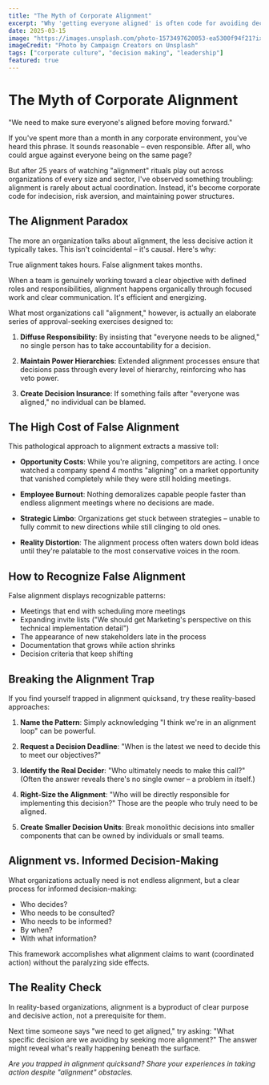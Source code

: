 ```yaml
---
title: "The Myth of Corporate Alignment"
excerpt: "Why 'getting everyone aligned' is often code for avoiding decisions and maintaining the status quo."
date: 2025-03-15
image: "https://images.unsplash.com/photo-1573497620053-ea5300f94f21?ixlib=rb-1.2.1&auto=format&fit=crop&w=1350&q=80"
imageCredit: "Photo by Campaign Creators on Unsplash"
tags: ["corporate culture", "decision making", "leadership"]
featured: true
---
```


# The Myth of Corporate Alignment

"We need to make sure everyone's aligned before moving forward."

If you've spent more than a month in any corporate environment, you've heard this phrase. It sounds reasonable – even responsible. After all, who could argue against everyone being on the same page? 

But after 25 years of watching "alignment" rituals play out across organizations of every size and sector, I've observed something troubling: alignment is rarely about actual coordination. Instead, it's become corporate code for indecision, risk aversion, and maintaining power structures.

## The Alignment Paradox

The more an organization talks about alignment, the less decisive action it typically takes. This isn't coincidental – it's causal. Here's why:

True alignment takes hours. False alignment takes months.

When a team is genuinely working toward a clear objective with defined roles and responsibilities, alignment happens organically through focused work and clear communication. It's efficient and energizing.

What most organizations call "alignment," however, is actually an elaborate series of approval-seeking exercises designed to:

1. **Diffuse Responsibility**: By insisting that "everyone needs to be aligned," no single person has to take accountability for a decision.

2. **Maintain Power Hierarchies**: Extended alignment processes ensure that decisions pass through every level of hierarchy, reinforcing who has veto power.

3. **Create Decision Insurance**: If something fails after "everyone was aligned," no individual can be blamed.

## The High Cost of False Alignment

This pathological approach to alignment extracts a massive toll:

- **Opportunity Costs**: While you're aligning, competitors are acting. I once watched a company spend 4 months "aligning" on a market opportunity that vanished completely while they were still holding meetings.

- **Employee Burnout**: Nothing demoralizes capable people faster than endless alignment meetings where no decisions are made.

- **Strategic Limbo**: Organizations get stuck between strategies – unable to fully commit to new directions while still clinging to old ones.

- **Reality Distortion**: The alignment process often waters down bold ideas until they're palatable to the most conservative voices in the room.

## How to Recognize False Alignment

False alignment displays recognizable patterns:

- Meetings that end with scheduling more meetings
- Expanding invite lists ("We should get Marketing's perspective on this technical implementation detail")
- The appearance of new stakeholders late in the process
- Documentation that grows while action shrinks
- Decision criteria that keep shifting

## Breaking the Alignment Trap

If you find yourself trapped in alignment quicksand, try these reality-based approaches:

1. **Name the Pattern**: Simply acknowledging "I think we're in an alignment loop" can be powerful.

2. **Request a Decision Deadline**: "When is the latest we need to decide this to meet our objectives?"

3. **Identify the Real Decider**: "Who ultimately needs to make this call?" (Often the answer reveals there's no single owner – a problem in itself.)

4. **Right-Size the Alignment**: "Who will be directly responsible for implementing this decision?" Those are the people who truly need to be aligned.

5. **Create Smaller Decision Units**: Break monolithic decisions into smaller components that can be owned by individuals or small teams.

## Alignment vs. Informed Decision-Making

What organizations actually need is not endless alignment, but a clear process for informed decision-making:

- Who decides?
- Who needs to be consulted?
- Who needs to be informed?
- By when?
- With what information?

This framework accomplishes what alignment claims to want (coordinated action) without the paralyzing side effects.

## The Reality Check

In reality-based organizations, alignment is a byproduct of clear purpose and decisive action, not a prerequisite for them.

Next time someone says "we need to get aligned," try asking: "What specific decision are we avoiding by seeking more alignment?" The answer might reveal what's really happening beneath the surface.

*Are you trapped in alignment quicksand? Share your experiences in taking action despite "alignment" obstacles.*
